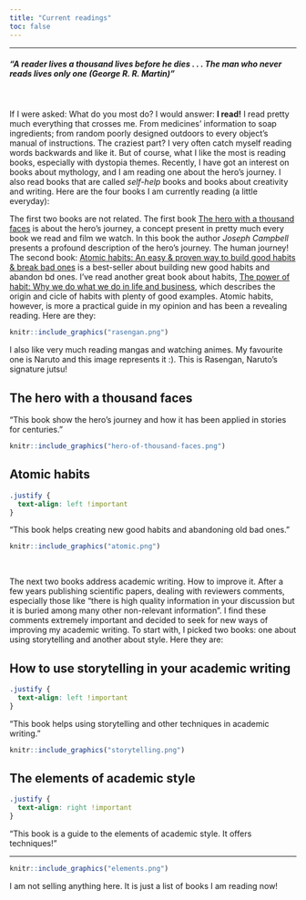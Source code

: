 ```yaml
---
title: "Current readings"
toc: false
---
```


------------------------------------------------------------------------

##### "*A reader lives a thousand lives before he dies . . . The man who never reads lives only one* (George R. R. Martin)"

<br>

If I were asked: What do you most do? I would answer: **I read!** I read pretty much everything that crosses me. From medicines' information to soap ingredients; from random poorly designed outdoors to every object's manual of instructions. The craziest part? I very often catch myself reading words backwards and like it. But of course, what I like the most is reading books, especially with dystopia themes. Recently, I have got an interest on books about mythology, and I am reading one about the hero's journey. I also read books that are called *self-help* books and books about creativity and writing. Here are the four books I am currently reading (a little everyday):

The first two books are not related. The first book [The hero with a thousand faces](https://www.amazon.com/Thousand-Faces-Collected-Joseph-Campbell/dp/1577315936/ref=sr_1_1?crid=3PPV6VP6LT37E&keywords=the+hero+with+a+thousand+faces&qid=1686068024&s=books&sprefix=the+hero%2Cstripbooks-intl-ship%2C318&sr=1-1) is about the hero's journey, a concept present in pretty much every book we read and film we watch. In this book the author *Joseph Campbell* presents a profound description of the hero's journey. The human journey! The second book: [Atomic habits: An easy & proven way to build good habits & break bad ones](https://www.amazon.com.br/Atomic-Habits-Proven-Build-Break/dp/0735211299) is a best-seller about building new good habits and abandon bd ones. I've read another great book about habits, [The power of habit: Why we do what we do in life and business](https://www.amazon.com/Power-Habit-What-Life-Business/dp/081298160X), which describes the origin and cicle of habits with plenty of good examples. Atomic habits, however, is more a practical guide in my opinion and has been a revealing reading. Here are they:  

:::{.column-margin .right}
```r
knitr::include_graphics("rasengan.png")
```

::: {}
I also like very much reading mangas and watching animes. My favourite one is Naruto and this image represents it :). This is Rasengan, Naruto's signature jutsu!
:::

:::

::: panel-tabset
## The hero with a thousand faces
::: {.right}
"This book show the hero's journey and how it has been applied in stories for centuries."
:::

```r
knitr::include_graphics("hero-of-thousand-faces.png")

```

## Atomic habits

```css
.justify {
  text-align: left !important
}
```

::: {.left}

"This book helps creating new good habits and abandoning old bad ones."

:::

```r

knitr::include_graphics("atomic.png")

```

:::

<br>

The next two books address academic writing. How to improve it. After a few years publishing scientific papers, dealing with reviewers comments, especially those like "there is high quality information in your discussion but it is buried among many other non-relevant information". I find these comments extremely important and decided to seek for new ways of improving my academic writing. To start with, I picked two books: one about using storytelling and another about style. Here they are:


::: panel-tabset

## How to use storytelling in your academic writing

```css
.justify {
  text-align: left !important
}
```

::: {.left}

"This book helps using storytelling and other techniques in academic writing."

:::

```r

knitr::include_graphics("storytelling.png")

```


## The elements of academic style

```css
.justify {
  text-align: right !important
}
```

::: {.right}

"This book is a guide to the elements of academic style. It offers techniques!"

***

:::

```r

knitr::include_graphics("elements.png")

```

:::









:::{.callout-note}
I am not selling anything here. It is just a list of books I am reading now! 

:::

